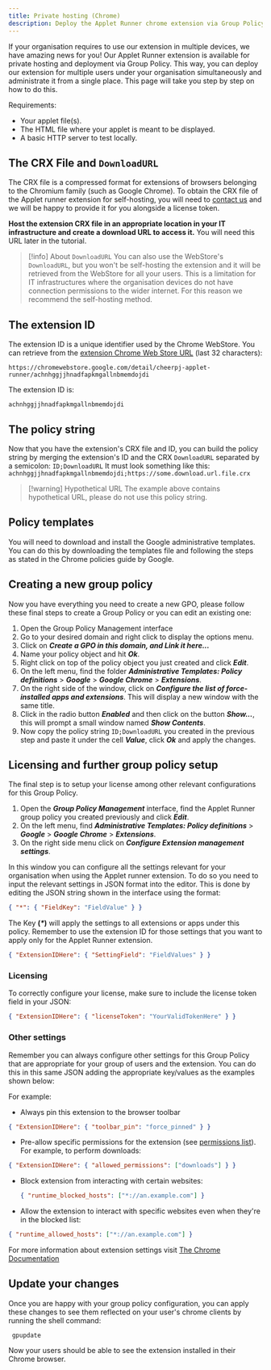```yaml
---
title: Private hosting (Chrome)
description: Deploy the Applet Runner chrome extension via Group Policy (Windows).
---
```



If your organisation requires to use our extension in multiple devices, we have amazing news for you! Our Applet Runner extension is available for private hosting and deployment via Group Policy. This way, you can deploy our extension for multiple users under your organisation simultaneously and administrate it from a single place. This page will take you step by step on how to do this.

Requirements:

- Your applet file(s).
- The HTML file where your applet is meant to be displayed.
- A basic HTTP server to test locally.

## The CRX File and `DownloadURL`

The CRX file is a compressed format for extensions of browsers belonging to the Chromium family (such as Google Chrome). To obtain the CRX file of the Applet runner extension for self-hosting, you will need to [contact us](https://cheerpj.com/contact/) and we will be happy to provide it for you alongside a license token.

**Host the extension CRX file in an appropriate location in your IT infrastructure and create a download URL to access it.** You will need this URL later in the tutorial.

> [!info] About `DownloadURL`
> You can also use the WebStore's `DownloadURL`, but you won't be self-hosting the extension and it will be retrieved from the WebStore for all your users. This is a limitation for IT infrastructures where the organisation devices do not have connection permissions to the wider internet. For this reason we recommend the self-hosting method.

## The extension ID

The extension ID is a unique identifier used by the Chrome WebStore. You can retrieve from the [extension Chrome Web Store URL](https://chromewebstore.google.com/detail/cheerpj-applet-runner/achnhggjjhnadfapkmgallnbmemdojdi) (last 32 characters):

```
https://chromewebstore.google.com/detail/cheerpj-applet-runner/achnhggjjhnadfapkmgallnbmemdojdi
```

The extension ID is:

```
achnhggjjhnadfapkmgallnbmemdojdi
```

## The policy string

Now that you have the extension's CRX file and ID, you can build the policy string by merging the extension's ID and the CRX `DownloadURL` separated by a semicolon:
`ID;DownloadURL`
It must look something like this:
`achnhggjjhnadfapkmgallnbmemdojdi;https://some.download.url.file.crx`

> [!warning] Hypothetical URL
> The example above contains hypothetical URL, please do not use this policy string.

## Policy templates

You will need to download and install the Google administrative templates. You can do this by downloading the templates file and following the steps as stated in the Chrome policies guide by Google.

<LinkButton
	href="https://support.google.com/chrome/a/answer/187202?hl=en"
	label="Chrome policies"
	type="primary"
	iconRight="ri:chrome-fill"
/>
## Creating a new group policy

Now you have everything you need to create a new GPO, please follow these final steps to create a Group Policy or you can edit an existing one:

1. Open the Group Policy Management interface
2. Go to your desired domain and right click to display the options menu.
3. Click on _**Create a GPO in this domain, and Link it here...**_
4. Name your policy object and hit _**Ok**_.
5. Right click on top of the policy object you just created and click _**Edit**_.
6. On the left menu, find the folder _**Administrative Templates: Policy definitions**_ > _**Google**_ > _**Google Chrome**_ > _**Extensions**_.
7. On the right side of the window, click on _**Configure the list of force-installed apps and extensions**_. This will display a new window with the same title.
8. Click in the radio button _**Enabled**_ and then click on the button _**Show...**_, this will prompt a small window named _**Show Contents**_.
9. Now copy the policy string `ID;DownloadURL` you created in the previous step and paste it under the cell _**Value**_, click _**Ok**_ and apply the changes.

## Licensing and further group policy setup

The final step is to setup your license among other relevant configurations for this Group Policy.

1. Open the _**Group Policy Management**_ interface, find the Applet Runner group policy you created previously and click _**Edit**_.
2. On the left menu, find _**Administrative Templates: Policy definitions**_ > _**Google**_ > _**Google Chrome**_ > _**Extensions**_.
3. On the right side menu click on _**Configure Extension management settings**_.

In this window you can configure all the settings relevant for your organisation when using the Applet runner extension. To do so you need to input the relevant settings in JSON format into the editor. This is done by editing the JSON string shown in the interface using the format:

```json
{ "*": { "FieldKey": "FieldValue" } }
```

The Key **(_\*_)** will apply the settings to all extensions or apps under this policy.
Remember to use the extension ID for those settings that you want to apply only for the Applet Runner extension.

```json
{ "ExtensionIDHere": { "SettingField": "FieldValues" } }
```

### Licensing

To correctly configure your license, make sure to include the license token field in your JSON:

```json
{ "ExtensionIDHere": { "licenseToken": "YourValidTokenHere" } }
```

### Other settings

Remember you can always configure other settings for this Group Policy that are appropriate for your group of users and the extension. You can do this in this same JSON adding the appropriate key/values as the examples shown below:

For example:

- Always pin this extension to the browser toolbar

```json
{ "ExtensionIDHere": { "toolbar_pin": "force_pinned" } }
```

- Pre-allow specific permissions for the extension (see [permissions list](https://developer.chrome.com/docs/extensions/reference/permissions-list)). For example, to perform downloads:

```json
{ "ExtensionIDHere": { "allowed_permissions": ["downloads"] } }
```

- Block extension from interacting with certain websites:

  ```json
  { "runtime_blocked_hosts": ["*://an.example.com"] }
  ```

- Allow the extension to interact with specific websites even when they're in the blocked list:

```json
{ "runtime_allowed_hosts": ["*://an.example.com"] }
```

For more information about extension settings visit [The Chrome Documentation](https://support.google.com/chrome/a/answer/9867568?hl=en)

<LinkButton
	href="https://support.google.com/chrome/a/answer/9867568?hl=en"
	label="Chrome Documentation"
	type="secondary"
	iconRight="iconoir:google-docs"
/>
## Update your changes

Once you are happy with your group policy configuration, you can apply these changes to see them reflected on your user's chrome clients by running the shell command:

```shell
 gpupdate
```

Now your users should be able to see the extension installed in their Chrome browser.
